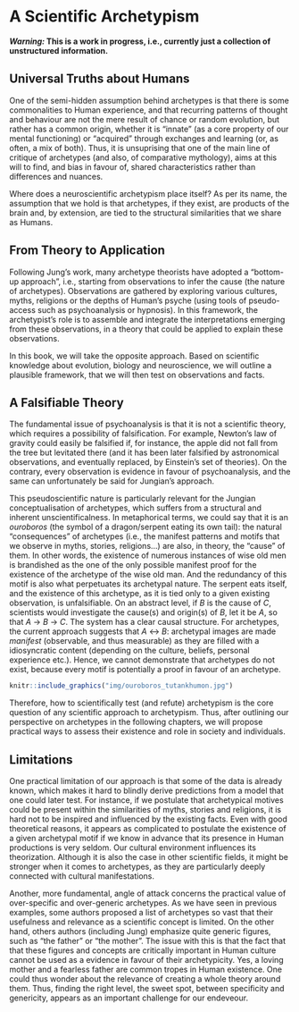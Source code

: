 # A Scientific Archetypism

***Warning:* This is a work in progress, i.e., currently just a collection of unstructured information.**




## Universal Truths about Humans 

One of the semi-hidden assumption behind archetypes is that there is some commonalities to Human experience, and that recurring patterns of thought and behaviour are not the mere result of chance or random evolution, but rather has a common origin, whether it is "innate" (as a core property of our mental functioning) or "acquired" through exchanges and learning (or, as often, a mix of both). Thus, it is unsuprising that one of the main line of critique of archetypes (and also, of comparative mythology), aims at this will to find, and bias in favour of, shared characteristics rather than differences and nuances.

Where does a neuroscientific archetypism place itself? As per its name, the assumption that we hold is that archetypes, if they exist, are products of the brain and, by extension, are tied to the structural similarities that we share as Humans.


## From Theory to Application

Following Jung's work, many archetype theorists have adopted a "bottom-up approach", i.e., starting from observations to infer the cause (the nature of archetypes). Observations are gathered by exploring various cultures, myths, religions or the depths of Human's psyche (using tools of pseudo-access such as psychoanalysis or hypnosis). In this framework, the archetypist's role is to assemble and integrate the interpretations emerging from these observations, in a theory that could be applied to explain these observations.

In this book, we will take the opposite approach. Based on scientific knowledge about evolution, biology and neuroscience, we will outline a plausible framework, that we will then test on observations and facts.

## A Falsifiable Theory


The fundamental issue of psychoanalysis is that it is not a scientific theory, which requires a possibility of falsification. For example, Newton's law of gravity could easily be falsified if, for instance, the apple did not fall from the tree but levitated there (and it has been later falsified by astronomical observations, and eventually replaced, by Einstein's set of theories). On the contrary, every observation is evidence in favour of psychoanalysis, and the same can unfortunately be said for Jungian's approach.

This pseudoscientific nature is particularly relevant for the Jungian conceptualisation of archetypes, which suffers from a structural and inherent unscientificalness. In metaphorical terms, we could say that it is an *ouroboros* (the symbol of a dragon/serpent eating its own tail): the natural "consequences" of archetypes (i.e., the manifest patterns and motifs that we observe in myths, stories, religions...) are also, in theory, the "cause" of them. In other words, the existence of numerous instances of wise old men is brandished as the one of the only possible manifest proof for the existence of the archetype of the wise old man. And the redundancy of this motif is also what perpetuates its archetypal nature. The serpent eats itself, and the existence of this archetype, as it is tied only to a given existing observation, is unfalsifiable. On an abstract level, if *B* is the cause of *C*, scientists would investigate the cause(s) and origin(s) of *B*, let it be *A*, so that *A* &#8594; *B* &#8594; *C*. The system has a clear causal structure. For archetypes, the current approach suggests that *A* <-> *B*: archetypal images are made *manifest* (observable, and thus measurable) as they are filled with a idiosyncratic content (depending on the culture, beliefs, personal experience etc.). Hence, we cannot demonstrate that archetypes do not exist, because every motif is potentially a proof in favour of an archetype.

```r
knitr::include_graphics("img/ouroboros_tutankhumon.jpg")
```


Therefore, how to scientifically test (and refute) archetypism is the core question of any scientific approach to archetypism. Thus, after outlining our perspective on archetypes in the following chapters, we will propose practical ways to assess their existence and role in society and individuals.




## Limitations

One practical limitation of our approach is that some of the data is already known, which makes it hard to blindly derive predictions from a model that one could later test. For instance, if we postulate that archetypical motives could be present within the similarities of myths, stories and religions, it is hard not to be inspired and influenced by the existing facts. Even with good theoretical reasons, it appears as complicated to postulate the existence of a given archetypal motif if we know in advance that its presence in Human productions is very seldom. Our cultural environment influences its theorization. Although it is also the case in other scientific fields, it might be stronger when it comes to archetypes, as they are particularly deeply connected with cultural manifestations.


Another, more fundamental, angle of attack concerns the practical value of over-specific and over-generic archetypes. As we have seen in previous examples, some authors proposed a list of archetypes so vast that their usefulness and relevance as a scientific concept is limited. On the other hand, others authors (including Jung) emphasize quite generic figures, such as "the father" or "the mother". The issue with this is that the fact that that these figures and concepts are critically important in Human culture cannot be used as a evidence in favour of their archetypicity. Yes, a loving mother and a fearless father are common tropes in Human existence. One could thus wonder about the relevance of creating a whole theory around them. Thus, finding the right level, the sweet spot, between specificity and genericity, appears as an important challenge for our endeveour.

<!-- The goal of the archetypist is to study these and uncover their role in society or individuals. -->

<!-- Examples of experiments: -->

<!-- - Child remembers a story and its content where the protagnositc are congruent with archetypes? -->
<!-- - Pseudo-role playing game where participanats have to decide which archetypal character to go ask for specific archetypical questions  -->
<!-- - Comparative exploration of proto-religions -->


